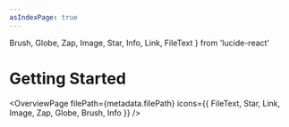 ```yaml
---
asIndexPage: true
---
```


  Brush,
  Globe,
  Zap,
  Image,
  Star,
  Info,
  Link,
  FileText
} from 'lucide-react'

# Getting Started

<OverviewPage
  filePath={metadata.filePath}
  icons={{
    FileText,
    Star,
    Link,
    Image,
    Zap,
    Globe,
    Brush,
    Info
  }}
/>
